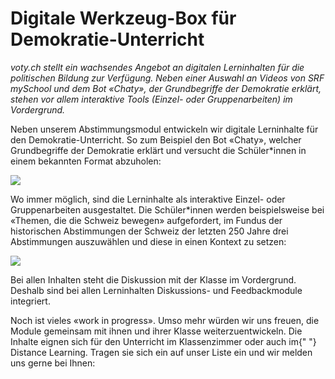 
# Digitale Werkzeug-Box für Demokratie-Unterricht

_voty.ch stellt ein wachsendes Angebot an digitalen Lerninhalten für die politischen Bildung
zur Verfügung. Neben einer Auswahl an Videos von SRF mySchool und dem Bot «Chaty», der
Grundbegriffe der Demokratie erklärt, stehen vor allem interaktive Tools (Einzel- oder
Gruppenarbeiten) im Vordergrund._

Neben unserem Abstimmungsmodul entwickeln wir digitale Lerninhalte für den Demokratie-Unterricht.
So zum Beispiel den Bot «Chaty», welcher Grundbegriffe der Demokratie erklärt und versucht die
Schüler\*innen in einem bekannten Format abzuholen:

<img src="/screens/screen_chaty.png" class="screenshot" />

Wo immer möglich, sind die Lerninhalte als interaktive Einzel- oder Gruppenarbeiten ausgestaltet.
Die Schüler\*innen werden beispielsweise bei «Themen, die die Schweiz bewegen» aufgefordert,
im Fundus der historischen Abstimmungen der Schweiz der letzten 250 Jahre drei Abstimmungen
auszuwählen und diese in einen Kontext zu setzen:

<img src="/screens/screen_initiatives.png" class="screenshot" />

Bei allen Inhalten steht die Diskussion mit der Klasse im Vordergrund. Deshalb sind bei allen
Lerninhalten Diskussions- und Feedbackmodule integriert.

<Info type="info" py={3}>
  Noch ist vieles «work in progress». Umso mehr würden wir uns freuen, die
  Module gemeinsam mit ihnen und ihrer Klasse weiterzuentwickeln. Die Inhalte
  eignen sich für den Unterricht im Klassenzimmer oder auch im{" "}
  <Link href="/distance-learning">Distance Learning</Link>. Tragen sie sich ein
  auf unser Liste ein und wir melden uns gerne bei Ihnen:
  <br />
  <br />
  <NewsletterSlim campaign="Lernen" />
</Info>
